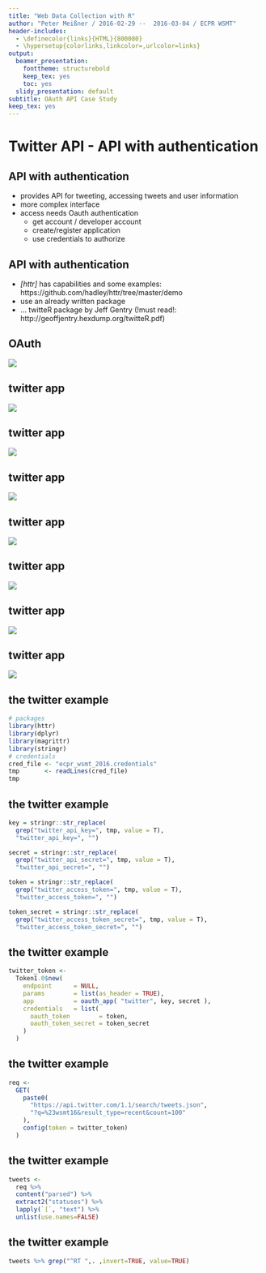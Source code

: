 ```yaml
---
title: "Web Data Collection with R"
author: "Peter Meißner / 2016-02-29 --  2016-03-04 / ECPR WSMT"
header-includes:
  - \definecolor{links}{HTML}{800080}
  - \hypersetup{colorlinks,linkcolor=,urlcolor=links}
output:
  beamer_presentation:
    fonttheme: structurebold
    keep_tex: yes
    toc: yes
  slidy_presentation: default
subtitle: OAuth API Case Study
keep_tex: yes
---
```





# Twitter API - API with authentication

## API with authentication
- provides API for tweeting, accessing tweets and user information
- more complex interface 
- access needs Oauth authentication
    - get account / developer account
    - create/register application
    - use credentials to authorize 

## API with authentication
- *[httr]* has capabilities and some examples: https://github.com/hadley/httr/tree/master/demo
- use an already written package 
- ... twitteR package by Jeff Gentry (!must read!: http://geoffjentry.hexdump.org/twitteR.pdf)

## OAuth
![](fig/oauth.png)

## twitter app
![](fig/twitterapp1.png)

## twitter app
![](fig/twitterapp2.png)

## twitter app
![](fig/twitterapp3.png)

## twitter app
![](fig/twitterapp4.png)

## twitter app
![](fig/twitterapp5.png)

## twitter app
![](fig/twitterapp6.png)

## twitter app
![](fig/twitterapp7.png)


## the twitter example
```r
# packages
library(httr)
library(dplyr)
library(magrittr)
library(stringr)
# credentials
cred_file <- "ecpr_wsmt_2016.credentials"
tmp       <- readLines(cred_file)
tmp
```



## the twitter example
```r
key = stringr::str_replace(
  grep("twitter_api_key=", tmp, value = T), 
  "twitter_api_key=", "")

secret = stringr::str_replace(
  grep("twitter_api_secret=", tmp, value = T), 
  "twitter_api_secret=", "")

token = stringr::str_replace(
  grep("twitter_access_token=", tmp, value = T), 
  "twitter_access_token=", "")

token_secret = stringr::str_replace(
  grep("twitter_access_token_secret=", tmp, value = T), 
  "twitter_access_token_secret=", "")
```


## the twitter example
```r
twitter_token <-
  Token1.0$new(
    endpoint      = NULL,
    params        = list(as_header = TRUE),
    app           = oauth_app( "twitter", key, secret ),
    credentials   = list(
      oauth_token        = token,
      oauth_token_secret = token_secret
    )
  )
```

## the twitter example
```r
req <-
  GET(
    paste0(
      "https://api.twitter.com/1.1/search/tweets.json",
      "?q=%23wsmt16&result_type=recent&count=100"
    ),
    config(token = twitter_token)
  )
```

## the twitter example
```r
tweets <-
  req %>%
  content("parsed") %>%
  extract2("statuses") %>%
  lapply(`[`, "text") %>%
  unlist(use.names=FALSE)
```

## the twitter example
```r
tweets %>% grep("^RT ",. ,invert=TRUE, value=TRUE) 
```























